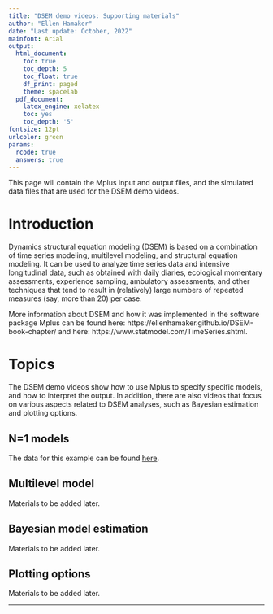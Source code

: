 ```yaml
---
title: "DSEM demo videos: Supporting materials"
author: "Ellen Hamaker"
date: "Last update: October, 2022"
mainfont: Arial
output:
  html_document:
    toc: true
    toc_depth: 5
    toc_float: true
    df_print: paged
    theme: spacelab
  pdf_document:
    latex_engine: xelatex
    toc: yes
    toc_depth: '5'
fontsize: 12pt
urlcolor: green
params:
  rcode: true
  answers: true
---
```


This page will contain the Mplus input and output files, and the simulated data files that are used for the DSEM demo videos.


# Introduction
Dynamics structural equation modeling (DSEM) is based on a combination of time series modeling, multilevel modeling, and structural equation modeling. It can be used to analyze time series data and intensive longitudinal data, such as obtained with daily diaries, ecological momentary assessments, experience sampling, ambulatory assessments, and other techniques that tend to result in (relatively) large numbers of repeated measures (say, more than 20) per case. 

More information about DSEM and how it was implemented in the software package Mplus can be found here: https://ellenhamaker.github.io/DSEM-book-chapter/ and here: https://www.statmodel.com/TimeSeries.shtml.

 

# Topics 
The DSEM demo videos show how to use Mplus to specify specific models, and how to interpret the output. In addition, there are also videos that focus on various aspects related to DSEM analyses, such as Bayesian estimation and plotting options. 

## N=1 models
The data for this example can be found  [here](https://ellenhamaker.github.io/DSEM-demo-videos/nis1model.htm).


## Multilevel model
Materials to be added later.

## Bayesian model estimation
Materials to be added later.

## Plotting options
Materials to be added later.

---
